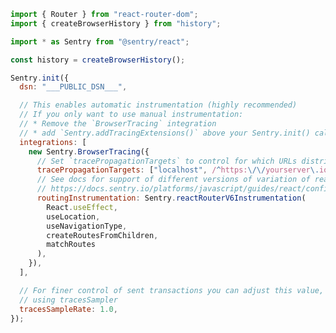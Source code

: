 ```javascript
import { Router } from "react-router-dom";
import { createBrowserHistory } from "history";

import * as Sentry from "@sentry/react";

const history = createBrowserHistory();

Sentry.init({
  dsn: "___PUBLIC_DSN___",

  // This enables automatic instrumentation (highly recommended)
  // If you only want to use manual instrumentation:
  // * Remove the `BrowserTracing` integration
  // * add `Sentry.addTracingExtensions()` above your Sentry.init() call
  integrations: [
    new Sentry.BrowserTracing({
      // Set `tracePropagationTargets` to control for which URLs distributed tracing should be enabled
      tracePropagationTargets: ["localhost", /^https:\/\/yourserver\.io\/api/],
      // See docs for support of different versions of variation of react router
      // https://docs.sentry.io/platforms/javascript/guides/react/configuration/integrations/react-router/
      routingInstrumentation: Sentry.reactRouterV6Instrumentation(
        React.useEffect,
        useLocation,
        useNavigationType,
        createRoutesFromChildren,
        matchRoutes
      ),
    }),
  ],

  // For finer control of sent transactions you can adjust this value, or
  // using tracesSampler
  tracesSampleRate: 1.0,
});
```
